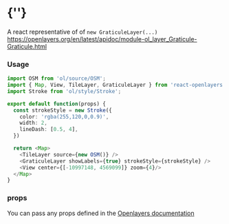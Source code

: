  
<Meta of={GraticuleLayerStories} />
 
# {'<GraticuleLayer />'}
 
A react representative of of `new GraticuleLayer(...)`  
https://openlayers.org/en/latest/apidoc/module-ol_layer_Graticule-Graticule.html
<Story of={GraticuleLayerStories.Primary} />

### Usage
```typescript
import OSM from 'ol/source/OSM';
import { Map, View, TileLayer, GraticuleLayer } from 'react-openlayers';
import Stroke from 'ol/style/Stroke';

export default function(props) {
  const strokeStyle = new Stroke({
    color: 'rgba(255,120,0,0.9)',
    width: 2,
    lineDash: [0.5, 4],
  })

  return <Map>
    <TileLayer source={new OSM()} />
    <GraticuleLayer showLabels={true} strokeStyle={strokeStyle} />
    <View center={[-10997148, 4569099]} zoom={4}/>
  </Map>
}
```

### props

You can pass any props defined in the 
[Openlayers documentation](https://openlayers.org/en/latest/apidoc/module-ol_layer_Graticule-Graticule.html)